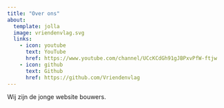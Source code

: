 ```yaml
---
title: "Over ons"
about:
  template: jolla
  image: vriendenvlag.svg
  links:
    - icon: youtube
      text: YouTube
      href: https://www.youtube.com/channel/UCcKCdGh91gJBPxvPfW-ftjw
    - icon: github
      text: Github
      href: https://github.com/Vriendenvlag
---
```


Wij zijn de jonge website bouwers.